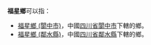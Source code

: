 '''福星鄉'''可以指：
* [[福星鄉_(閬中市)|福星鄉 (閬中市)]]，中國[[四川省|四川省]][[閬中市|閬中市]]下轄的鄉。
* [[福星鄉_(鄰水縣)|福星鄉 (鄰水縣)]]，中國[[四川省|四川省]][[鄰水縣|鄰水縣]]下轄的鄉。
{{disambig|cat=三字中國鄉名消歧義}}
